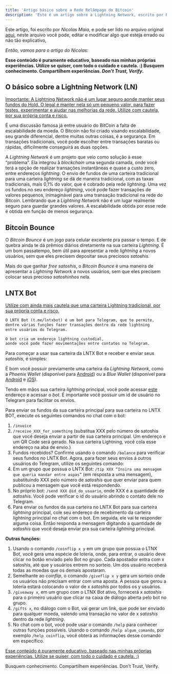```yaml
---
title: 'Artigo básico sobre a Rede Relâmpago do Bitcoin'
description: 'Este é um artigo sobre a Lightning Network, escrito por Nicolas Maia.'
---
```


[1]: https://docs.google.com/document/d/1hlQJeaEkk4wfHcl8qPxSVz6Z0DDjXj2vbpAxajBBrQk/edit	"Documento original do artigo"
[2]: https://play.google.com/store/apps/details?id=fr.acinq.phoenix.mainnet&hl=pt_BR	"Phoenix Wallet na PlayStore"
[3]: https://play.google.com/store/apps/details?id=io.bluewallet.bluewallet&hl=pt_BR	"Blue Wallet na Play Store"
[4]: https://apps.apple.com/us/app/bluewallet-bitcoin-wallet/id1376878040	"Blue Wallet na Apple Store"
[5]: https://t.me/lntxbot	"LNTX Bot no Telegram"

Este artigo, foi escrito por *Nicolas Maia*, e pode ser lido no arquivo original [aqui][1],
neste arquivo você pode, editar e modificar algo que esteja errado ou não tão explicativo,

_Então, vamos para o artigo do Nicolas:_

**Esse conteúdo é puramente educativo, baseado nas minhas próprias experiências.
Utilize se quiser, com todo o cuidado e cautela. :) Busquem conhecimento.
Compartilhem experiências. *Don’t Trust, Verify*.**

## O básico sobre a Lightning Network (LN)

<u>Importante: A Lightning Network não é um lugar seguro aonde manter seus fundos do Hold. O legal é manter nela só um pequeno valor, para fazer testes, experimentar e ajudar nas melhorias da rede. Utilize com cautela, por sua própria conta e risco.</u>

É uma discussão famosa já entre usuário do BitCoin a falta de escalabilidade da moeda. O Bitcoin não foi criado visando escalabilidade, seu grande diferencial, dentre muitas outras coisas, é a segurança.
Em transações tradicionais, você pode escolher entre transações baratas ou rápidas, dificilmente conseguirá as duas opções.

A *Lightning Network* é um projeto que veio como solução à esse “problema”. Ela integrou à *blockchain* uma segunda camada, onde você terá a opção de realizar transações instantâneas e quase a custo zero, entre endereços *lightning*.
O envio de fundos de uma carteira tradicional para uma carteira *lightning* se dá de maneira tradicional, com as taxas tradicionais, mais 0,1% do valor, que é cobrado pela rede *lightning*. Uma vez os fundos no seu endereço *lightning*, você pode fazer transações de valores pequenos, inimaginável para uma transação tradicional na rede do Bitcoin.
Lembrando que a *Lightning Network* não é um lugar realmente seguro para guardar grandes valores. A escalabilidade obtida por esse rede é obtida em função de menos segurança.

## Bitcoin Bounce

O *Bitcoin Bounce* é um jogo para celular excelente pra passar o tempo. E de quebra ainda te dá prêmios diários diretamente na sua carteira *Lightning*.
É um bom passatempo, bem útil para apresentar a rede *lightning* a novos usuários, sem que eles precisem depositar seus preciosos *satoshis*.

Mais do que ganhar *free satoshis*, o *Bitcoin Bounce* é uma maneira de apresentar a *Lightning Network* a novos usuários, sem que eles precisem colocar seus precioso *satoshinhos* nela.

## LNTX Bot

<u>Utilize com ainda mais cautela que uma carteira Lightning tradicional, por sua própria conta e risco.</u>

```md
O LNTX Bot (t.me/lntxbot) é um bot para Telegram, que te permite,
dentre várias funções fazer transações dentro da rede lightning 
entre usuários do Telegram.

O bot cria um endereço lightning custodial,
aonde você pode fazer movimentações entre contatos no Telegram.
```

Para começar a usar sua carteira da LNTX Bot e receber e enviar seus *satoshis*, é simples:

É bom você possuir previamente uma carteira da *Lightning Network*, como a *Phoenix Wallet* (disponível para [Android][2]) ou a *Blue Wallet* (disponível para [Android][3] e [iOS][4]).

Tendo em mãos sua carteira *lightning* principal, você pode acessar [este][5] endereço e acessar o *bot*. É importante você possuir um id de usuário no Telegram para facilitar os envios.

Para enviar os fundos da sua carteira principal para sua carteira no LNTX BOT, execute os seguintes comandos no chat com o bot:

1. `/invoice`
2. `/receive_XXX_for_something` (substitua XXX pelo número de satoshis que você deseja enviar a partir de sua carteira principal. Um endereço e um QR Code será gerado. Na sua carteira Lightning, você cola esse endereço na aba de envio.)
3. Fundos recebidos? Confirme usando o comando `/balance` para verificar seus fundos no LNTX Bot.
   Agora, para fazer seus envios á outros usuários do Telegram, utilize os seguintes comando:
4. Em um grupo que possua o LNTX Bot: `/tip XXX “Insira uma mensagem que queria mandar entre aspas”` (em resposta a uma mensagem), substituindo XXX pelo número de *satoshis* que quer enviar para quem publicou a mensagem que você está respondendo.
5. No próprio bot: `/send XXX @id_do_usuario`, onde XXX é a quantidade de *satoshis*. Você pode verificar o id do usuário abrindo o contato dele no Telegram.
6. Para enviar os fundos da sua carteira no LNTX Bot para sua carteira *lightning* principal, cole seu endereço de recebimento da carteira *lightning* principal no chat com o bot. Em seguida, ele vai te responder alguma coisa. Então responda a mensagem digitando a quantidade de *satoshis* que você deseja enviar pra sua carteira *lightning* principal.

**Outras funções:**

1. Usando o comando `/coinflip x y` em um grupo que possua o LTNX Bot, você gera uma espécie de loteria, onde, para entrar, o usuário deve clicar no botão enviado pelo Bot no grupo. Cada apostador entra com x satoshis, até que y usuários entrem no sorteio. Um dos usuário receberá todas as moedas que os demais apostaram.
2. Semelhante ao *coinflip*, o comando `/giveflip x y` gera um sorteio onde os usuários não precisam entrar com uma aposta. 
   A pessoa que gerou a loteria estará colocando o valor de x *satoshis* por todos os y usuários.
3. `/giveaway x`, em um grupo com o LTNX Bot ativo, fornecerá x *satoshis* para o primeiro usuário que clicar na caixa de diálogo aberta pelo bot no grupo.
4. `/gifts x`, no diálogo com o Bot, vai gerar um link, que pode ser enviado para qualquer moeda, valendo uma transação no valor de x *satoshis* dentro da rede *lightning*.
5. No chat com o bot, você pode usar o comando `/help` para conhecer outras funções possíveis. Usando o comando `/help algum_comando`, por exemplo `/help coinflip`, você obterá as informações desse comando em específico.

<u>Esse conteúdo é puramente educativo, baseado nas minhas próprias experiências. Utilize se quiser, com todo o cuidado e cautela. :)</u>

Busquem conhecimento. Compartilhem experiências. Don’t Trust, Verify.